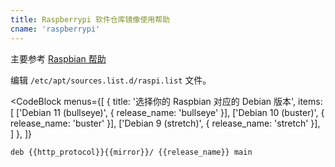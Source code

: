 ```yaml
---
title: Raspberrypi 软件仓库镜像使用帮助
cname: 'raspberrypi'
---
```


主要参考 [Raspbian 帮助](/raspbian/)

编辑 `/etc/apt/sources.list.d/raspi.list` 文件。

<CodeBlock
  menus={[
    {
      title: '选择你的 Raspbian 对应的 Debian 版本',
      items: [
        ['Debian 11 (bullseye)', { release_name: 'bullseye' }],
        ['Debian 10 (buster)', { release_name: 'buster' }],
        ['Debian 9 (stretch)', { release_name: 'stretch' }],
      ]
    },
  ]}
>


```properties
deb {{http_protocol}}{{mirror}}/ {{release_name}} main
```

</CodeBlock>
